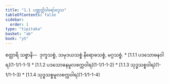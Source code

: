 ```yaml
---
title: "1.1 ပဏ္ဏတ္တိဝါရော်ဒ္ဒေသ"
tableOfContents: false
sidebar:
  order: 1
type: "tipitaka"
basket: "ab"
book: "y5"
---
```



<DynamicBreadcrumb />

<Division number="1" book="y5" e="ch" v="33" p="205">

<Paragraph number="2" book="y5">
စတ္တာရိ သစ္စာနိ—  ဒုက္ခသစ္စံ, သမုဒယသစ္စံ နိရောဓသစ္စံ, မဂ္ဂသစ္စံ.

</Paragraph>
</Division>

<TableOfContents book="y5" section="1.1">
* [1.1.1 ပဒသောဓနဝါရ](1-1/1-1-1)
* [1.1.2 ပဒသောဓနမူလစက္ကဝါရ](1-1/1-1-2)
* [1.1.3 သုဒ္ဓသစ္စဝါရ](1-1/1-1-3)
* [1.1.4 သုဒ္ဓသစ္စမူလစက္ကဝါရ](1-1/1-1-4)
</TableOfContents>